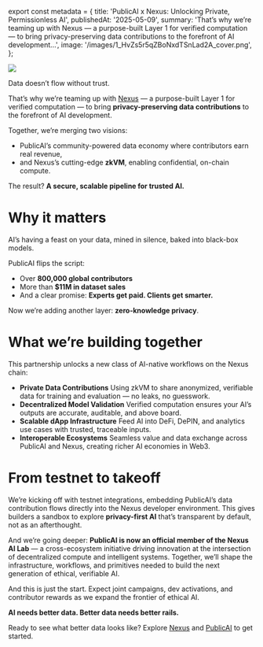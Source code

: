 ﻿export const metadata = {
  title: 'PublicAI x Nexus: Unlocking Private, Permissionless AI',
  publishedAt: '2025-05-09',
  summary:
    'That’s why we’re teaming up with Nexus — a purpose-built Layer 1 for verified computation — to bring privacy-preserving data contributions to the forefront of AI development…',
  image: '/images/1_HvZs5r5qZBoNxdTSnLad2A_cover.png',
};

![](/images/1_HvZs5r5qZBoNxdTSnLad2A.png)

Data doesn’t flow without trust.

That’s why we’re teaming up with [Nexus](https://nexus.xyz/) — a purpose-built Layer 1 for verified computation — to bring **privacy-preserving data contributions** to the forefront of AI development.

Together, we’re merging two visions:

- PublicAI’s community-powered data economy where contributors earn real revenue,
- and Nexus’s cutting-edge **zkVM**, enabling confidential, on-chain compute.

The result? **A secure, scalable pipeline for trusted AI.**

# Why it matters

AI’s having a feast on your data, mined in silence, baked into black-box models.

PublicAI flips the script:

- Over **800,000 global contributors**
- More than **$11M in dataset sales**
- And a clear promise: **Experts get paid. Clients get smarter.**

Now we’re adding another layer: **zero-knowledge privacy**.

# What we’re building together

This partnership unlocks a new class of AI-native workflows on the Nexus chain:

- **Private Data Contributions** Using zkVM to share anonymized, verifiable data for training and evaluation — no leaks, no guesswork.
- **Decentralized Model Validation** Verified computation ensures your AI’s outputs are accurate, auditable, and above board.
- **Scalable dApp Infrastructure** Feed AI into DeFi, DePIN, and analytics use cases with trusted, traceable inputs.
- **Interoperable Ecosystems** Seamless value and data exchange across PublicAI and Nexus, creating richer AI economies in Web3.

# From testnet to takeoff

We’re kicking off with testnet integrations, embedding PublicAI’s data contribution flows directly into the Nexus developer environment. This gives builders a sandbox to explore **privacy-first AI** that’s transparent by default, not as an afterthought.

And we’re going deeper: **PublicAI is now an official member of the Nexus AI Lab** — a cross-ecosystem initiative driving innovation at the intersection of decentralized compute and intelligent systems. Together, we’ll shape the infrastructure, workflows, and primitives needed to build the next generation of ethical, verifiable AI.

And this is just the start. Expect joint campaigns, dev activations, and contributor rewards as we expand the frontier of ethical AI.

**AI needs better data. Better data needs better rails.**

Ready to see what better data looks like? Explore [Nexus](https://nexus.xyz/) and [PublicAI](https://publicai.io/) to get started.
